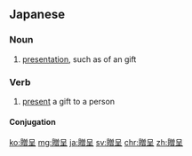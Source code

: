 ==Japanese==
{{ja-kanjitab|ぞう|てい|yomi=on}}

===Noun===
{{ja-noun|ぞうてい}}

# [[presentation]], such as of an gift

===Verb===
{{ja-verb-suru|tr=trans|ぞうてい}}

# [[present]] a gift to a person

====Conjugation====
{{ja-suru|ぞうてい}}

[[ko:贈呈]]
[[mg:贈呈]]
[[ja:贈呈]]
[[sv:贈呈]]
[[chr:贈呈]]
[[zh:贈呈]]